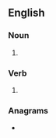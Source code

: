 ==English==

===Noun===
{{head|en|noun form}}

# {{plural of|wane|lang=en}}

===Verb===
{{head|en|verb form}}

# {{en-third-person singular of|wane}}

===Anagrams===
* {{anagrams|en|a=aensw|wanse|weans}}